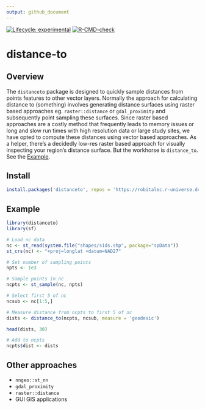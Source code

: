 ```yaml
---
output: github_document
---
```


<!-- badges: start -->
[![Lifecycle: experimental](https://img.shields.io/badge/lifecycle-experimental-orange.svg)](https://lifecycle.r-lib.org/articles/stages.html#experimental)
[![R-CMD-check](https://github.com/robitalec/distance-to/workflows/R-CMD-check/badge.svg)](https://github.com/robitalec/distance-to/actions)
<!-- badges: end -->
  
# distance-to

## Overview

The `distanceto` package is designed to quickly sample distances from points
features to other vector layers. Normally the approach for calculating distance 
to (something) involves generating distance surfaces using raster based approaches 
eg. `raster::distance` or `gdal_proximity` and subsequently point sampling these 
surfaces. Since raster based approaches are a costly method that frequently leads
to memory issues or long and slow run times with high resolution data or large 
study sites, we have opted to compute these distances using vector based 
approaches. As a helper, there's a decidedly low-res raster based approach for 
visually inspecting your region's distance surface. But the workhorse is 
`distance_to`. See the [Example](#example). 


## Install
```r
install.packages('distanceto', repos = 'https://robitalec.r-universe.dev')
```


## Example
```r
library(distanceto)
library(sf)

# Load nc data
nc <- st_read(system.file("shapes/sids.shp", package="spData"))
st_crs(nc) <- "+proj=longlat +datum=NAD27"

# Set number of sampling points
npts <- 1e3

# Sample points in nc
ncpts <- st_sample(nc, npts)

# Select first 5 of nc
ncsub <- nc[1:5,]

# Measure distance from ncpts to first 5 of nc
dists <- distance_to(ncpts, ncsub, measure = 'geodesic')

head(dists, 30)

# Add to ncpts
ncpts$dist <- dists
```



## Other approaches

* `nngeo::st_nn`
* `gdal_proximity`
* `raster::distance`
* GUI GIS applications
